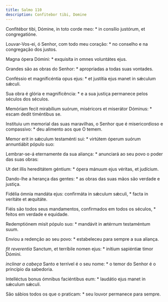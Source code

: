```yaml
---
title: Salmo 110
description: Confitebor tibi, Domine
---
```


<div class="side-by-side not-content">

Confitébor tibi, Dómine, in toto corde meo: * in consílio justórum, et congregatióne.

Louvar-Vos-ei, ó Senhor, com todo meu coração: * no conselho e na congregação dos justos.

Magna ópera Dómini: * exquisíta in omnes voluntátes ejus.

Grandes são as obras do Senhor: * apropriadas a todas suas vontades.

Conféssio et magnificéntia opus ejus: * et justítia ejus manet in sǽculum sǽculi.

Sua obra é glória e magnificência: * e a sua justiça permanece pelos séculos dos séculos.

Memóriam fecit mirabílium suórum, miséricors et miserátor Dóminus: * escam dedit timéntibus se.

Instituiu um memorial das suas maravilhas, o Senhor que é misericordioso e compassivo: * deu alimento aos que O temem.

Memor erit in sǽculum testaménti sui: * virtútem óperum suórum annuntiábit pópulo suo:

Lembrar-se-á eternamente da sua aliança: * anunciará ao seu povo o poder das suas obras:

Ut det illis hereditátem géntium: * ópera mánuum ejus véritas, et judícium.

Dando-lhe a herança das gentes: * as obras das suas mãos são verdade e justiça.

Fidélia ómnia mandáta ejus: confirmáta in sǽculum sǽculi, * facta in veritáte et æquitáte.

Fiéis são todos seus mandamentos, confirmados em todos os séculos, * feitos em verdade e equidade.

Redemptiónem misit pópulo suo: * mandávit in ætérnum testaméntum suum.

Enviou a redenção ao seu povo: * estabeleceu para sempre a sua aliança.

<em>fit reverentia</em> Sanctum, et terríbile nomen ejus: * inítium sapiéntiæ timor Dómini.

<em>inclinar a cabeça</em> Santo e terrível é o seu nome: * o temor do Senhor é o princípio da sabedoria.

Intelléctus bonus ómnibus faciéntibus eum: * laudátio ejus manet in sǽculum sǽculi.

São sábios todos os que o praticam: * seu louvor permanece para sempre.

</div>
